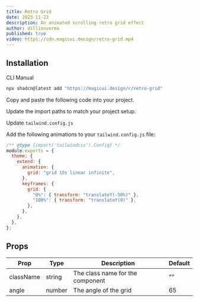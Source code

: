 ```yaml
---
title: Retro Grid
date: 2023-11-23
description: An animated scrolling retro grid effect
author: dillionverma
published: true
video: https://cdn.magicui.design/retro-grid.mp4
---
```


<ComponentPreview name="retro-grid-demo" />

## Installation

<Tabs defaultValue="cli">

<TabsList>
  <TabsTrigger value="cli">CLI</TabsTrigger>
  <TabsTrigger value="manual">Manual</TabsTrigger>
</TabsList>
<TabsContent value="cli">

```bash
npx shadcn@latest add "https://magicui.design/r/retro-grid"
```

</TabsContent>

<TabsContent value="manual">

<Steps>

<Step>Copy and paste the following code into your project.</Step>

<ComponentSource name="retro-grid" />

<Step>Update the import paths to match your project setup.</Step>

<Step>Update `tailwind.config.js`</Step>

Add the following animations to your `tailwind.config.js` file:

```js title="tailwind.config.js" {5-13}
/** @type {import('tailwindcss').Config} */
module.exports = {
  theme: {
    extend: {
      animation: {
        grid: "grid 15s linear infinite",
      },
      keyframes: {
        grid: {
          "0%": { transform: "translateY(-50%)" },
          "100%": { transform: "translateY(0)" },
        },
      },
    },
  },
};
```

</Steps>

</TabsContent>

</Tabs>

## Props

| Prop      | Type   | Description                      | Default |
| --------- | ------ | -------------------------------- | ------- |
| className | string | The class name for the component | ""      |
| angle     | number | The angle of the grid            | 65      |
